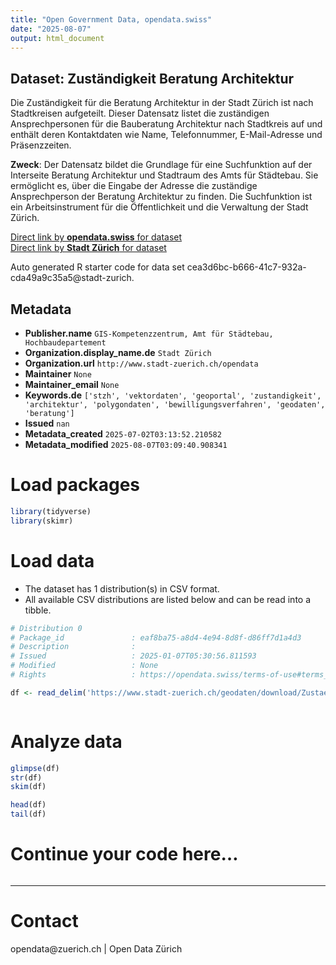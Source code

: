 ```yaml
---
title: "Open Government Data, opendata.swiss"
date: "2025-08-07"
output: html_document
---
```


## Dataset: Zuständigkeit Beratung Architektur

Die Zuständigkeit für die Beratung Architektur in der Stadt Zürich ist nach Stadtkreisen aufgeteilt. Dieser Datensatz listet die zuständigen Ansprechpersonen für die Bauberatung Architektur nach Stadtkreis auf und enthält deren Kontaktdaten wie Name, Telefonnummer, E-Mail-Adresse und Präsenzzeiten.

**Zweck**: Der Datensatz bildet die Grundlage für eine Suchfunktion auf der Interseite Beratung Architektur und Stadtraum des Amts für Städtebau. Sie ermöglicht es, über die Eingabe der Adresse die zuständige Ansprechperson der Beratung Architektur zu finden. Die Suchfunktion ist ein Arbeitsinstrument für die Öffentlichkeit und die Verwaltung der Stadt Zürich. 

[Direct link by **opendata.swiss** for dataset](https://opendata.swiss/de/dataset/zustandigkeit-beratung-architektur)<br>
[Direct link by **Stadt Zürich** for dataset](https://data.stadt-zuerich.ch/dataset/geo_zustaendigkeit_beratung_architektur)

Auto generated R starter code for data set cea3d6bc-b666-41c7-932a-cda49a9c35a5@stadt-zurich.

## Metadata

- **Publisher.name** `GIS-Kompetenzzentrum, Amt für Städtebau, Hochbaudepartement`
- **Organization.display_name.de** `Stadt Zürich`
- **Organization.url** `http://www.stadt-zuerich.ch/opendata`
- **Maintainer** `None`
- **Maintainer_email** `None`
- **Keywords.de** `['stzh', 'vektordaten', 'geoportal', 'zustandigkeit', 'architektur', 'polygondaten', 'bewilligungsverfahren', 'geodaten', 'beratung']`
- **Issued** `nan`
- **Metadata_created** `2025-07-02T03:13:52.210582`
- **Metadata_modified** `2025-08-07T03:09:40.908341`


# Load packages

```r

library(tidyverse)
library(skimr)

```

# Load data

-   The dataset has 1 distribution(s) in CSV format.
-   All available CSV distributions are listed below and can be read into a tibble.

```r

# Distribution 0
# Package_id               : eaf8ba75-a8d4-4e94-8d8f-d86ff7d1a4d3
# Description              : 
# Issued                   : 2025-01-07T05:30:56.811593
# Modified                 : None
# Rights                   : https://opendata.swiss/terms-of-use#terms_open

df <- read_delim('https://www.stadt-zuerich.ch/geodaten/download/Zustaendigkeit_Beratung_Architektur?format=10008')



```

# Analyze data

```r

glimpse(df)
str(df)
skim(df)

head(df)
tail(df)

```

# Continue your code here...

```r

```

------------------------------------------------------------------------

# Contact

opendata@zuerich.ch | Open Data Zürich
